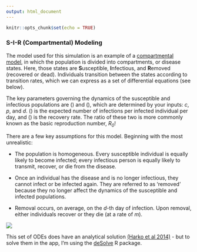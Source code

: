 ```yaml
---
output: html_document
---
```


```r
knitr::opts_chunk$set(echo = TRUE)
```

### S-I-R (Compartmental) Modeling

The model used for this simulation is an example of a [compartmental model](https://en.wikipedia.org/wiki/Compartmental_models_in_epidemiology), in which the population is divided into compartments, or disease states. Here, those states are **S**usceptible, **I**nfectious, and **R**emoved (recovered or dead). Individuals transition between the states according to transition rates, which we can express as a set of differential equations (see below).

The key parameters governing the dynamics of the susceptible and infectious populations are \(\beta\) and \(\gamma\), which are determined by your inputs: $c$, $p$, and $d$. \(\beta\) is the expected number of infections per infected individual per day, and \(\gamma\) is the recovery rate. The ratio of these two is more commonly known as the basic reproduction number, *R~0~*!

There are a few key assumptions for this model. Beginning with the most unrealistic:

* The population is homogeneous. Every susceptible individual is equally likely to become infected; every infectious person is equally likely to transmit, recover, or die from the disease.

* Once an individual has the disease and is no longer infectious, they cannot infect or be infected again. They are referred to as ‘removed’ because they no longer affect the dynamics of the susceptible and infected populations.

* Removal occurs, on average, on the $d$-th day of infection. Upon removal, either individuals recover or they die (at a rate of $m$).

![](explanation.png)

This set of ODEs does have an analytical solution [(Harko et al 2014)](https://arxiv.org/abs/1403.2160) - but to solve them in the app, I'm using the [deSolve](https://cran.r-project.org/web/packages/deSolve/index.html) R package.